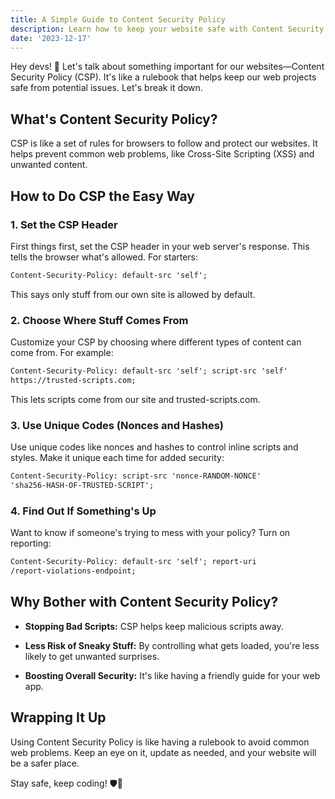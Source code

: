 ```yaml
---
title: A Simple Guide to Content Security Policy
description: Learn how to keep your website safe with Content Security Policy (CSP) in a nutshell.
date: '2023-12-17'
---
```


Hey devs! 👋 Let's talk about something important for our websites—Content Security Policy (CSP). It's like a rulebook that helps keep our web projects safe from potential issues. Let's break it down.

## What's Content Security Policy?

CSP is like a set of rules for browsers to follow and protect our websites. It helps prevent common web problems, like Cross-Site Scripting (XSS) and unwanted content.

## How to Do CSP the Easy Way

### 1. Set the CSP Header

First things first, set the CSP header in your web server's response. This tells the browser what's allowed. For starters:

```html
Content-Security-Policy: default-src 'self';
```

This says only stuff from our own site is allowed by default.

### 2. Choose Where Stuff Comes From

Customize your CSP by choosing where different types of content can come from. For example:

```html
Content-Security-Policy: default-src 'self'; script-src 'self'
https://trusted-scripts.com;
```

This lets scripts come from our site and trusted-scripts.com.

### 3. Use Unique Codes (Nonces and Hashes)

Use unique codes like nonces and hashes to control inline scripts and styles. Make it unique each time for added security:

```html
Content-Security-Policy: script-src 'nonce-RANDOM-NONCE'
'sha256-HASH-OF-TRUSTED-SCRIPT';
```

### 4. Find Out If Something's Up

Want to know if someone's trying to mess with your policy? Turn on reporting:

```html
Content-Security-Policy: default-src 'self'; report-uri
/report-violations-endpoint;
```

## Why Bother with Content Security Policy?

- **Stopping Bad Scripts:** CSP helps keep malicious scripts away.

- **Less Risk of Sneaky Stuff:** By controlling what gets loaded, you're less likely to get unwanted surprises.

- **Boosting Overall Security:** It's like having a friendly guide for your web app.

## Wrapping It Up

Using Content Security Policy is like having a rulebook to avoid common web problems. Keep an eye on it, update as needed, and your website will be a safer place.

Stay safe, keep coding! 🛡️🚀
